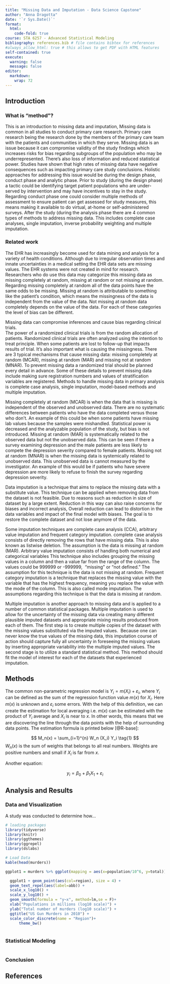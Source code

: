 ```yaml
---
title: "Missing Data and Imputation - Data Science Capstone"
author: "Anna Dragotta"
date: '`r Sys.Date()`'
format:
  html:
    code-fold: true
course: STA 6257 - Advanced Statistical Modeling
bibliography: references.bib # file contains bibtex for references
#always_allow_html: true # this allows to get PDF with HTML features
self-contained: true
execute: 
  warning: false
  message: false
editor: 
  markdown: 
    wrap: 72
---
```


## Introduction

### What is "method"?

This is an introduction to missing data and imputation, Missing data is common in all studies to conduct primary care research. Primary care research being the research done by the members of the primary care team with the patients and communities in which they serve. Missing data is an issue because it can compromise validity of the study findings which increases risks for bias regarding subgroups of the population who may be underrepresented. There's also loss of information and reduced statistical power. Studies have shown that high rates of missing data have negative consequences such as impacting primary care study conclusions. Holistic approaches for addressing this issue would be during the design phase, conduct phase and analytic phase. Prior to study (during the design phase) a tactic could be identifying target patient populations who are under-served by intervention and may have incentives to stay in the study. Regarding conduct phase one could consider multiple methods of assessment to ensure patient can get assessed for study measures, this means making it available to do virtual, at-home or self-administered surveys. After the study (during the analysis phase there are 4 common types of methods to address missing data. This includes complete case analyses, single imputation, inverse probability weighting and multiple imputation. 





### Related work

The EHR has increasingly become used for data mining and analysis for a variety of health conditions. Although due to irregular observation times and innate uncertainties in a medical setting the EHR data sets are missing values. The EHR systems were not created in mind for research.  Researchers who do use this data may categorize this missing data as missing completely at random, missing at random or not missing at random.  Regarding missing completely at random all of the data points have the same odds to be missing. Missing at random is attributable to something like the patient's condition, which means the missingness of the data is independent from the value of the data. Not missing at random data  completely depends on the value of the data. For each of these categories the level of bias can be different.

Missing data can compromise inferences and cause bias regarding clinical trials.  
The power of a randomized clinical trials is from the random allocation of patients. Randomized clinical trials are often analyzed using the intention to treat principle. When some patients are lost to follow-up that impacts results of trial. It’s also important what is causing the missingness. There are 3 typical mechanisms that cause missing data: missing completely at random (MCAR), missing at random (MAR) and missing not at random (MNAR). To prevent missing data a randomized trial should be planned every detail in advance. Some of these details to prevent missing data include making sure registration numbers and values of stratification variables are registered. Methods to handle missing data in primary analysis is complete case analysis, single imputation, model-based methods and multiple imputation. 

Missing completely at random (MCAR) is when the data that is missing is independent of the observed and unobserved data. There are no systematic differences between patients who have the data completed versus those who don’t. An example of this could be when some patients have missing lab values because the samples were mishandled. Statistical power is decreased and the analyzable population of the study, but bias is not introduced. Missing at random (MAR) is systematically related to the observed data but not the unobserved data. This can be seen if there a survey examining depression and the male patients are less likely to compete the depression severity compared to female patients. Missing not at random (MNAR) is when the missing data is systemically related to unobserved data. This unobserved data is cannot measured by the investigator. An example of this would be if patients who have severe depression are more likely to refuse to finish the survey regarding depression severity.  

Data imputation is a technique that aims to replace the missing data with a substitute value. This technique can be applied when removing data from the dataset is not feasible. Due to reasons such as reduction in size of dataset by a large extent. Reduction in this way can also raise concerns for biases and incorrect analysis, Overall reduction can lead to distortion in the data variables and impact of the final model with biases. The goal is to restore the complete dataset and not lose anymore of the data.

Some imputation techniques are complete case analysis (CCA), arbitrary value imputation and frequent category imputation. complete case analysis consists of directly removing the rows that have missing data. This is also known as listwise deletion. The assumption is the data is missing at random (MAR). Arbitrary value imputation consists of handling both numerical and categorical variables This technique also includes grouping the missing values in a column and then a value far from the range of the column. The values could be 999999 or -999999,  "missing" or "not defined." The assumption for this technique is the data is not missing at random. Frequent category imputation is a technique that replaces the missing value with the variable that has the highest frequency, meaning you replace the value with the mode of the column. This is also called mode imputation. The assumptions regarding this technique is that the data is missing at random.

Multiple imputation is another approach to missing data and is applied to a number of common statistical packages. Multiple imputation is used to allow for the uncertainty of the missing data via creating many different plausible imputed datasets and appropriate mixing results produced from each of them. The first step is to create multiple copies of the dataset with the missing values substituted via the imputed values.  Because one can never know the true values of the missing data, this imputation course of action should capture fully all uncertainty in foreseeing the missing values by inserting appropriate variability into the multiple imputed values. The second stage is to utilize a standard statistical method. This method should fit the model of interest for each of the datasets that experienced imputation.

## Methods

The common non-parametric regression model is
$Y_i = m(X_i) + \varepsilon_i$, where $Y_i$ can be defined as the sum of
the regression function value $m(x)$ for $X_i$. Here $m(x)$ is unknown
and $\varepsilon_i$ some errors. With the help of this definition, we
can create the estimation for local averaging i.e. $m(x)$ can be
estimated with the product of $Y_i$ average and $X_i$ is near to $x$. In
other words, this means that we are discovering the line through the
data points with the help of surrounding data points. The estimation
formula is printed below [@R-base]:

$$
M_n(x) = \sum_{i=1}^{n} W_n (X_i) Y_i  \tag{1}
$$ $W_n(x)$ is the sum of weights that belongs to all real numbers.
Weights are positive numbers and small if $X_i$ is far from $x$.

Another equation:

$$
y_i = \beta_0 + \beta_1 X_1 +\varepsilon_i
$$

## Analysis and Results

### Data and Visualization

A study was conducted to determine how...

```r
# loading packages 
library(tidyverse)
library(knitr)
library(ggthemes)
library(ggrepel)
library(dslabs)
```

```r
# Load Data
kable(head(murders))

ggplot1 = murders %>% ggplot(mapping = aes(x=population/10^6, y=total)) 

  ggplot1 + geom_point(aes(col=region), size = 4) +
  geom_text_repel(aes(label=abb)) +
  scale_x_log10() +
  scale_y_log10() +
  geom_smooth(formula = "y~x", method=lm,se = F)+
  xlab("Populations in millions (log10 scale)") + 
  ylab("Total number of murders (log10 scale)") +
  ggtitle("US Gun Murders in 2010") +
  scale_color_discrete(name = "Region")+
      theme_bw()
  

```

### Statistical Modeling

```r

```

### Conclusion

## References
